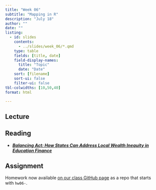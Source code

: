 ```yaml
---
title: "Week 06"
subtitle: "Mapping in R"
description: "July 18"
author: ""
date: ""
listing:
  - id: slides
    contents:
      - ../slides/week_06/*.qmd
    type: table
    fields: [title, date]
    field-display-names:
      title: "Topic"
      date: "Date"
    sort: [filename]
    sort-ui: false
    filter-ui: false
tbl-colwidths: [10,50,40]
format: html

---
```


## Lecture

::: {#slides}
:::

## Reading

-  [***Balancing Act: How States Can Address Local Wealth Inequity in Education Finance***](https://bellwether.org/publications/balancing-act/)

## Assignment

Homework now available [on our class GitHub page](https://github.com/orgs/bw-training-summer23/repositories) as a repo that starts with `hw06-`.

